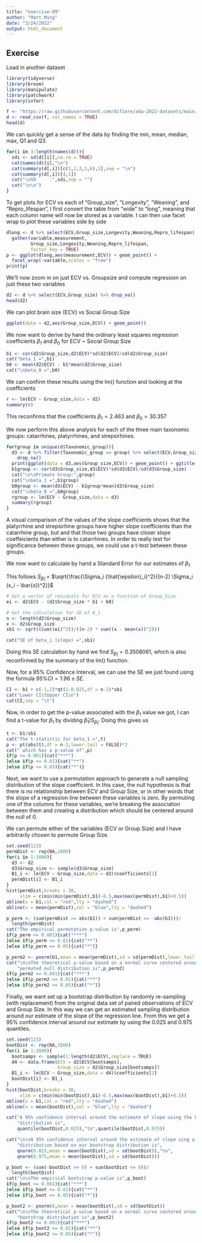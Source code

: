 ```yaml
---
title: "exercise-09"
author: "Matt Ming"
date: "3/24/2022"
output: html_document
---
```


## Exercise

Load in another dataset

```r
library(tidyverse)
library(broom)
library(manipulate)
library(patchwork)
library(infer)
```

```r
f <- "https://raw.githubusercontent.com/difiore/ada-2022-datasets/main/Street_et_al_2017.csv"
d <- read_csv(f, col_names = TRUE)
head(d)
```

We can quickly get a sense of the data by finding the min, mean, median, max,
Q1 and Q3.

```r
for(i in 3:length(names(d))){
  sdi <- sd(d[[i]],na.rm = TRUE)
  cat(names(d)[i],"\n")
  cat(summary(d[,i])[c(1,2,3,5,6),1],sep = "\n")
  cat(summary(d[,i])[4,1])
  cat("\nSD     :",sdi,sep = "")
  cat("\n\n")
}
```
To get plots for ECV vs each of "Group_size", "Longevity", "Weaning", and 
"Repro_lifespan", I first convert the table from "wide" to "long", meaning that
each column name will now be stored as a variable.  I can then use facet wrap to
plot these variables side by side

```r
dlong <- d %>% select(ECV,Group_size,Longevity,Weaning,Repro_lifespan) %>% 
  gather(variable,measurement,
         Group_size,Longevity,Weaning,Repro_lifespan,
         factor_key = TRUE)
p <- ggplot(dlong,aes(measurement,ECV)) + geom_point() + 
  facet_wrap(~variable,scales = "free")
print(p)
```

We'll now zoom in on just ECV vs. Groupsize and compute regression on just these
two variables

```r
d2 <- d %>% select(ECV,Group_size) %>% drop_na()
head(d2)
```

We can plot brain size (ECV) vs Social Group Size

```r
ggplot(data = d2,aes(Group_size,ECV)) + geom_point()
```

We now want to derive by hand the ordinary least squares regression coefficients
$\beta_1$ and $\beta_0$ for ECV ~ Social Group Size

```r
b1 <- cor(d2$Group_size,d2$ECV)*sd(d2$ECV)/sd(d2$Group_size)
cat("beta_1 =",b1)
b0 <- mean(d2$ECV) - b1*mean(d2$Group_size)
cat("\nbeta_0 =",b0)
```

We can confirm these results using the lm() function and looking at the
coefficients

```r
r <- lm(ECV ~ Group_size,data = d2)
summary(r)
```

This reconfirms that the coefficients $\beta_1 = 2.463$ and $\beta_0 = 30.357$

We now perform this above analysis for each of the three main taxonomic groups:
catarrhines, platyrrhines, and strepsirhines.

```r
for(group in unique(d$Taxonomic_group)){
  d3 <- d %>% filter(Taxonomic_group == group) %>% select(ECV,Group_size) %>%
    drop_na()
  print(ggplot(data = d3,aes(Group_size,ECV)) + geom_point() + ggtitle(group))
  b1group <- cor(d3$Group_size,d3$ECV)*sd(d3$ECV)/sd(d3$Group_size)
  cat("\n\nPrimate Group:",group)
  cat("\nbeta_1 =",b1group)
  b0group <- mean(d3$ECV) - b1group*mean(d3$Group_size)
  cat("\nbeta_0 =",b0group)
  rgroup <- lm(ECV ~ Group_size,data = d3)
  summary(rgroup)
}
```

A visual comparison of the values of the slope coefficients shows that the 
platyrrhine and strepsirhine groups have higher slope coefficients than the
catarrhine group, but and that those two groups have closer slope coeffeicients
than either is to catarrhines.  In order to really test for significance between
these groups, we could use a t-test between these groups.

We now want to calculate by hand a Standard Error for our estimates of $\beta_1$

This follows
$S_{\hat{\beta}_1}$ = 
$\sqrt{\frac{\Sigma_i {\hat{\epsilon}_i}^2}{(n-2) \Sigma_i (x_i - \bar{x})^2}}$

```r
# Get a vector of residuals for ECV as a function of Group_Size
ei <- d2$ECV - (d2$Group_size * b1 + b0)

# Get the calculation for SE of B_1
n <- length(d2$Group_size)
x <- d2$Group_size
sb1 <- sqrt((sum((ei)^2))/((n-2) * sum((x - mean(x))^2)))

cat("SE of beta_1 (slope) =",sb1)
```

Doing this SE calculation by hand we find $S_{\hat{\beta}_1} = 0.3508061$, which
is also reconfirmed by the summary of the lm() function.

Now, for a 95% Confidence Interval, we can use the SE we just found using the
formula $95\% CI = 1.96 \pm SE$.

```r
CI <- b1 + c(-1,1)*qt(1-0.025,df = n-2)*sb1
cat("Lower CI\tUpper CI\n")
cat(CI,sep = "\t")
```

Now, in order to get the p-value associated with the $\beta_1$ value we got, I
can find a t-value for $\beta_1$ by dividing $\hat{\beta}_1/S_{\hat{\beta}_1}$.
Doing this gives us

```r
t <- b1/sb1
cat("The t-statistic for beta_1 =",t)
p <- pt(abs(t),df = n-2,lower.tail = FALSE)*2
cat(" which has a p-value of",p)
if(p <= 0.001){cat("***")
}else if(p <= 0.01){cat("**")
}else if(p <= 0.05){cat("*")}
```

Next, we want to use a permutation approach to generate a null sampling
distribution of the slope coefficient.  In this case, the null hypothesis is
that there is no relationship between ECV and Group Size, or in other words that
the slope of a regression line between these variables is zero.  By permuting
one of the columns for these variables, we're breaking the association between
them and creating a distribution which should be centered around the null of 0.

We can permute either of the variables (ECV or Group Size) and I have
arbitrarily chosen to permute Group Size.

```r
set.seed(123)
permDist <- rep(NA,1000)
for(i in 1:1000){
  d3 <- d2
  d3$Group_size <- sample(d3$Group_size)
  B1_i <- lm(ECV ~ Group_size,data = d3)$coefficients[2]
  permDist[i] <- B1_i
}
hist(permDist,breaks = 30,
     xlim = c(min(min(permDist),b1)-0.5,max(max(permDist),b1)+0.5))
abline(v = b1,col = "red",lty = "dashed")
abline(v = mean(permDist),col = "blue",lty = "dashed")

p_perm <- (sum(permDist >= abs(b1)) + sum(permDist <= -abs(b1)))/
  length(permDist)
cat("The empirical permutation p-value is",p_perm)
if(p_perm <= 0.001){cat("***")
}else if(p_perm <= 0.01){cat("**")
}else if(p_perm <= 0.05){cat("*")}

p_perm2 <- pnorm(b1,mean = mean(permDist),sd = sd(permDist),lower.tail = FALSE)
cat("\n\nThe theoretical p-value based on a normal curve centered around the",
    "permuted null distribution is",p_perm2)
if(p_perm2 <= 0.001){cat("***")
}else if(p_perm2 <= 0.01){cat("**")
}else if(p_perm2 <= 0.05){cat("*")}

```

Finally, we want set up a bootstrap distribution by randomly re-sampling (with
replacement) from the original data set of paired observations of ECV and Group
Size.  In this way we can get an estimated sampling distribution around our
estimate of the slope of the regression line.  From this we get a 95% confidence
interval around our estimate by using the 0.025 and 0.975 quantiles.

```r
set.seed(123)
bootDist <- rep(NA,1000)
for(i in 1:1000){
  bootsamps <- sample(1:length(d2$ECV),replace = TRUE)
  d4 <- data.frame(ECV = d2$ECV[bootsamps],
                   Group_size = d2$Group_size[bootsamps])
  B1_i <- lm(ECV ~ Group_size,data = d4)$coefficients[2]
  bootDist[i] <- B1_i
}
hist(bootDist,breaks = 30,
     xlim = c(min(min(bootDist),b1)-0.5,max(max(bootDist),b1)+0.5))
abline(v = b1,col = "red",lty = "dashed")
abline(v = mean(bootDist),col = "blue",lty = "dashed")

cat("A 95% confidence interval around the estimate of slope using the bootstrap",
    "distribution is",
    quantile(bootDist,0.025),"to",quantile(bootDist,0.975))

cat("\n\nA 95% confidence interval around the estimate of slope uing a normal",
    "distribution based on our bootstrap distribution is",
    qnorm(0.025,mean = mean(bootDist),sd = sd(bootDist)),"to",
    qnorm(0.975,mean = mean(bootDist),sd = sd(bootDist)))

p_boot <- (sum(-bootDist >= 0) + sum(bootDist <= 0))/
  length(bootDist)
cat("\n\nThe empirical bootstrap p-value is",p_boot)
if(p_boot <= 0.001){cat("***")
}else if(p_boot <= 0.01){cat("**")
}else if(p_boot <= 0.05){cat("*")}

p_boot2 <- pnorm(0,mean = mean(bootDist),sd = sd(bootDist))
cat("\n\nThe theoretical p-value based on a normal curve centered around the",
    "bootstrap distribution is",p_boot2)
if(p_boot2 <= 0.001){cat("***")
}else if(p_boot2 <= 0.01){cat("**")
}else if(p_boot2 <= 0.05){cat("*")}

```